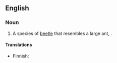 ==English==
{{wikipedia|Thanasimus formicarius}}

===Noun===
{{en-noun|head=[[ant]] [[beetle]]}}

# A species of [[beetle]] that resembles a large ant, {{taxlink|Thanasimus formicarius|species}}.

====Translations====
{{trans-top|species of beetle}}
* Finnish: {{t|fi|muurahaiskuoriainen}}
{{trans-mid}}
{{trans-bottom}}